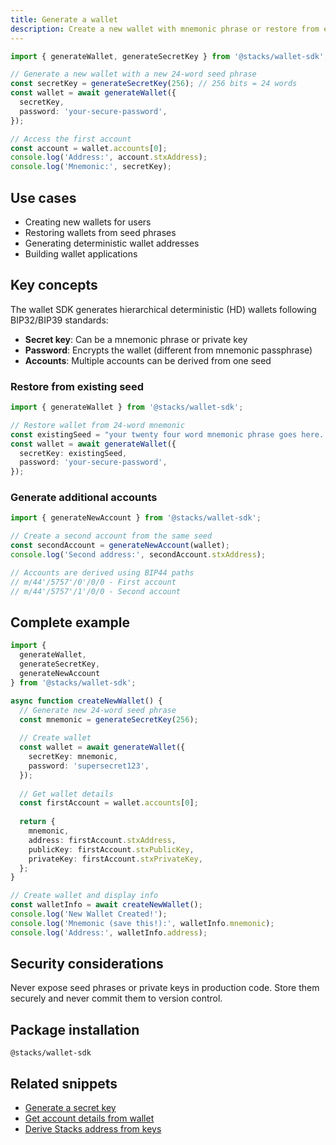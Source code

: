 ```yaml
---
title: Generate a wallet
description: Create a new wallet with mnemonic phrase or restore from existing seed
---
```


```typescript
import { generateWallet, generateSecretKey } from '@stacks/wallet-sdk';

// Generate a new wallet with a new 24-word seed phrase
const secretKey = generateSecretKey(256); // 256 bits = 24 words
const wallet = await generateWallet({
  secretKey,
  password: 'your-secure-password',
});

// Access the first account
const account = wallet.accounts[0];
console.log('Address:', account.stxAddress);
console.log('Mnemonic:', secretKey);
```

## Use cases

- Creating new wallets for users
- Restoring wallets from seed phrases
- Generating deterministic wallet addresses
- Building wallet applications

## Key concepts

The wallet SDK generates hierarchical deterministic (HD) wallets following BIP32/BIP39 standards:

- **Secret key**: Can be a mnemonic phrase or private key
- **Password**: Encrypts the wallet (different from mnemonic passphrase)
- **Accounts**: Multiple accounts can be derived from one seed

### Restore from existing seed

```typescript
import { generateWallet } from '@stacks/wallet-sdk';

// Restore wallet from 24-word mnemonic
const existingSeed = "your twenty four word mnemonic phrase goes here...";
const wallet = await generateWallet({
  secretKey: existingSeed,
  password: 'your-secure-password',
});
```

### Generate additional accounts

```typescript
import { generateNewAccount } from '@stacks/wallet-sdk';

// Create a second account from the same seed
const secondAccount = generateNewAccount(wallet);
console.log('Second address:', secondAccount.stxAddress);

// Accounts are derived using BIP44 paths
// m/44'/5757'/0'/0/0 - First account
// m/44'/5757'/1'/0/0 - Second account
```

## Complete example

```typescript
import { 
  generateWallet, 
  generateSecretKey,
  generateNewAccount 
} from '@stacks/wallet-sdk';

async function createNewWallet() {
  // Generate new 24-word seed phrase
  const mnemonic = generateSecretKey(256);
  
  // Create wallet
  const wallet = await generateWallet({
    secretKey: mnemonic,
    password: 'supersecret123',
  });
  
  // Get wallet details
  const firstAccount = wallet.accounts[0];
  
  return {
    mnemonic,
    address: firstAccount.stxAddress,
    publicKey: firstAccount.stxPublicKey,
    privateKey: firstAccount.stxPrivateKey,
  };
}

// Create wallet and display info
const walletInfo = await createNewWallet();
console.log('New Wallet Created!');
console.log('Mnemonic (save this!):', walletInfo.mnemonic);
console.log('Address:', walletInfo.address);
```

## Security considerations



<Callout title="Security warning" type="warn">
Never expose seed phrases or private keys in production code. Store them securely and never commit them to version control.
</Callout>

## Package installation

```package-install
@stacks/wallet-sdk
```

## Related snippets

- [Generate a secret key](/resources/snippets/generate-a-secret-key)
- [Get account details from wallet](/resources/snippets/get-account-details-from-wallet)
- [Derive Stacks address from keys](/resources/snippets/derive-stacks-address-from-keys)